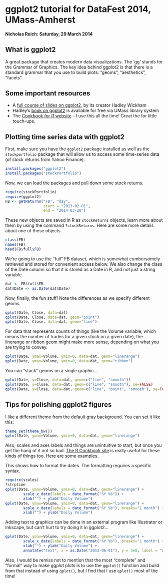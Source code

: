 ggplot2 tutorial for DataFest 2014, UMass-Amherst
========================================================
#### Nicholas Reich: Saturday, 29 March 2014


What is ggplot2
-----
A great package that creates modern data visualizations. The 'gg' stands for the Grammar of Graphics. The key idea behind ggplot2 is that there is a standard grammar that you use to build plots: "geoms", "aesthetics", "facets". 


Some important resources 
-------

- A [full course of slides on ggplot2](http://courses.had.co.nz/11-rice/), by its creator Hadley Wickham
- Hadley's [book on ggplot2](http://umass.worldcat.org.silk.library.umass.edu/title/ggplot2-elegant-graphics-for-data-analysis/oclc/656394958) is available for free via UMass library system
- The [Cookbook for R website](http://www.cookbook-r.com/Graphs/) -- I use this all the time! Great the for little touch-ups.


Plotting time series data with ggplot2
---

First, make sure you have the `ggplot2` package installed as well as the `stockportfolio` package that will allow us to access some time-series data (of stock returns from Yahoo Finance).
```r
install.packages("ggplot2")
install.packages("stockPortfolio")
```

Now, we can load the packages and pull down some stock returns.
```r
require(stockPortfolio)
require(ggplot2)
FB <- getReturns("FB", "day", 
                 start = "2013-02-01", 
                 end = "2014-03-28")
```

These new objects are saved in R as `stockReturns` objects, learn more about them by using the command `?stockReturns`. Here are some more details about one of these objects.
```r
class(FB)
names(FB)
head(FB$full$FB)
```

We're going to use the "full" FB dataset, which is somewhat cumbersomely retrieved and stored for convenient access below. We also change the class of the Date column so that it is stored as a Date in R, and not just a string variable.
```r
dat <- FB$full$FB
dat$Date <- as.Date(dat$Date)
```

Now, finally, the fun stuff! Note the differences as we specify different geoms.
```r
qplot(Date, Close, data=dat)
qplot(Date, Close, data=dat, geom="point")
qplot(Date, Close, data=dat, geom="line")
```

For data that represents counts of things (like the Volume variable, which means the number of trades for a given stock on a given date), the linerange or ribbon geom might make more sense, depending on what you are trying to convey.
```r
qplot(Date, ymax=Volume, ymin=0, data=dat, geom="linerange")
qplot(Date, ymax=Volume, ymin=0, data=dat, geom="ribbon")
```

You can "stack" geoms on a single graphic...
```r
qplot(Date, y=Close, data=dat, geom=c("line", "smooth"))
qplot(Date, y=Close, data=dat, geom=c("line", "smooth"), se=FALSE)
qplot(Date, y=Close, data=dat, geom=c("line", "point", "smooth"), se=FALSE)
```


Tips for polishing ggplot2 figures
---
I like a different theme from the default gray background. You can set it like this:
```r
theme_set(theme_bw())
qplot(Date, ymax=Volume, ymin=0, data=dat, geom="linerange")
```

Also, scales and axes labels and things are unintuitive to start, but once you get the hang of it not so bad. [The R Cookbook site](http://www.cookbook-r.com/Graphs/) is really useful for these kinds of things too. Here are some examples.

This shows how to format the dates. The formatting requires a specific syntax.
```r
require(scales)
?strptime
qplot(Date, ymax=Volume, ymin=0, data=dat, geom="linerange") +
        scale_x_date(labels = date_format("%Y %b")) + 
        xlab("") + ylab("Daily Volume")
qplot(Date, ymax=Volume, ymin=0, data=dat, geom="linerange") +
        scale_x_date(labels = date_format("%Y %b"), breaks="1 month") + 
        xlab("") + ylab("Daily Volume")
```

Adding text to graphics can be done in an external program like Illustrator or Inkscape, but can't hurt to try doing it in ggplot2...
```r
qplot(Date, ymax=Volume, ymin=0, data=dat, geom="linerange") +
        scale_x_date(labels = date_format("%Y %b"), breaks="1 month") + 
        xlab("") + ylab("Daily Volume") +
        annotate("text", x = as.Date("2013-06-01"), y = 3e8, label = "what is this spike?", color="cornflowerblue")
```


Also, I would be remiss not to mention that the most "complete" and "formal" way to make ggplot plots is to use the `ggplot()` function and build from that instead of using `qplot()`, but I find that I use `qplot()` most of the time!